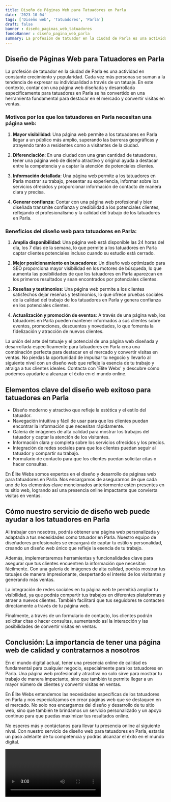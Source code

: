 ```yaml
---
title: Diseño de Páginas Web para Tatuadores en Parla
date: '2023-10-04'
tags: ['Diseño web', 'Tatuadores', 'Parla']
draft: false
banner : diseño_paginas_web_tatuadores
fondoBanner : diseño_pagina_web_parla
summary: La profesión de tatuador en la ciudad de Parla es una actividad en constante crecimiento y popularidad. Cada vez más personas se suman a la tendencia de expresar su individualidad a través de un tatuaje. En este contexto, contar con una página web diseñada y desarrollada específicamente para tatuadores en Parla se ha convertido en una herramienta fundamental para destacar en el mercado y convertir visitas en ventas.
---
```


## Diseño de Páginas Web para Tatuadores en Parla

La profesión de tatuador en la ciudad de Parla es una actividad en constante crecimiento y popularidad. Cada vez más personas se suman a la tendencia de expresar su individualidad a través de un tatuaje. En este contexto, contar con una página web diseñada y desarrollada específicamente para tatuadores en Parla se ha convertido en una herramienta fundamental para destacar en el mercado y convertir visitas en ventas.

### Motivos por los que los tatuadores en Parla necesitan una página web:

1. **Mayor visibilidad**: Una página web permite a los tatuadores en Parla llegar a un público más amplio, superando las barreras geográficas y atrayendo tanto a residentes como a visitantes de la ciudad.

2. **Diferenciación**: En una ciudad con una gran cantidad de tatuadores, tener una página web de diseño atractivo y original ayuda a destacar entre la competencia y a captar la atención de potenciales clientes.

3. **Información detallada**: Una página web permite a los tatuadores en Parla mostrar su trabajo, presentar su experiencia, informar sobre los servicios ofrecidos y proporcionar información de contacto de manera clara y precisa.

4. **Generar confianza**: Contar con una página web profesional y bien diseñada transmite confianza y credibilidad a los potenciales clientes, reflejando el profesionalismo y la calidad del trabajo de los tatuadores en Parla.

### Beneficios del diseño web para tatuadores en Parla:

1. **Amplia disponibilidad**: Una página web está disponible las 24 horas del día, los 7 días de la semana, lo que permite a los tatuadores en Parla captar clientes potenciales incluso cuando su estudio está cerrado.

2. **Mejor posicionamiento en buscadores**: Un diseño web optimizado para SEO proporciona mayor visibilidad en los motores de búsqueda, lo que aumenta las posibilidades de que los tatuadores en Parla aparezcan en los primeros resultados y sean encontrados por potenciales clientes.

3. **Reseñas y testimonios**: Una página web permite a los clientes satisfechos dejar reseñas y testimonios, lo que ofrece pruebas sociales de la calidad del trabajo de los tatuadores en Parla y genera confianza en los potenciales clientes.

4. **Actualización y promoción de eventos**: A través de una página web, los tatuadores en Parla pueden mantener informados a sus clientes sobre eventos, promociones, descuentos y novedades, lo que fomenta la fidelización y atracción de nuevos clientes.

La unión del arte del tatuaje y el potencial de una página web diseñada y desarrollada específicamente para tatuadores en Parla crea una combinación perfecta para destacar en el mercado y convertir visitas en ventas. No pierdas la oportunidad de impulsar tu negocio y llevarlo al siguiente nivel con un diseño web que refleje la esencia de tu trabajo y atraiga a tus clientes ideales. Contacta con 'Élite Webs' y descubre cómo podemos ayudarte a alcanzar el éxito en el mundo online.

<GifSeo />

<Cta />

## Elementos clave del diseño web exitoso para tatuadores en Parla

- Diseño moderno y atractivo que refleje la estética y el estilo del tatuador.
- Navegación intuitiva y fácil de usar para que los clientes puedan encontrar la información que necesitan rápidamente.
- Galería de imágenes de alta calidad para mostrar los trabajos del tatuador y captar la atención de los visitantes.
- Información clara y completa sobre los servicios ofrecidos y los precios.
- Integración de redes sociales para que los clientes puedan seguir al tatuador y compartir su trabajo.
- Formulario de contacto para que los clientes puedan solicitar citas o hacer consultas.

En Élite Webs somos expertos en el diseño y desarrollo de páginas web para tatuadores en Parla. Nos encargamos de asegurarnos de que cada uno de los elementos clave mencionados anteriormente estén presentes en tu sitio web, logrando así una presencia online impactante que convierta visitas en ventas.

## Cómo nuestro servicio de diseño web puede ayudar a los tatuadores en Parla

Al trabajar con nosotros, podrás obtener una página web personalizada y adaptada a tus necesidades como tatuador en Parla. Nuestro equipo de diseñadores profesionales se encargará de captar tu estilo y personalidad, creando un diseño web único que refleje la esencia de tu trabajo.

Además, implementaremos herramientas y funcionalidades clave para asegurar que tus clientes encuentren la información que necesitan fácilmente. Con una galería de imágenes de alta calidad, podrás mostrar tus tatuajes de manera impresionante, despertando el interés de los visitantes y generando más ventas.

La integración de redes sociales en tu página web te permitirá ampliar tu visibilidad, ya que podrás compartir tus trabajos en diferentes plataformas y atraer a nuevos clientes. También facilitará que tus seguidores te contacten directamente a través de tu página web.

Finalmente, a través de un formulario de contacto, los clientes podrán solicitar citas o hacer consultas, aumentando así la interacción y las posibilidades de convertir visitas en ventas.

## Conclusión: La importancia de tener una página web de calidad y contratarnos a nosotros

En el mundo digital actual, tener una presencia online de calidad es fundamental para cualquier negocio, especialmente para los tatuadores en Parla. Una página web profesional y atractiva no solo sirve para mostrar tu trabajo de manera impactante, sino que también te permite llegar a un mayor número de clientes y convertir visitas en ventas.

En Élite Webs entendemos las necesidades específicas de los tatuadores en Parla y nos especializamos en crear páginas web que se destaquen en el mercado. No solo nos encargamos del diseño y desarrollo de tu sitio web, sino que también te brindamos un servicio personalizado y un apoyo continuo para que puedas maximizar tus resultados online.

No esperes más y contáctanos para llevar tu presencia online al siguiente nivel. Con nuestro servicio de diseño web para tatuadores en Parla, estarás un paso adelante de tu competencia y podrás alcanzar el éxito en el mundo digital.

<Video />

<CtaBot job='Tatuadores' city='Parla'/>

<Gmaps query='Parla+españa+maps' />